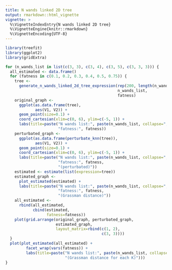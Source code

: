 ```yaml
---
title: N wands linked 2D tree
output: rmarkdown::html_vignette
vignette: >
  %\VignetteIndexEntry{N wands linked 2D tree}
  %\VignetteEngine{knitr::rmarkdown}
  %\VignetteEncoding{UTF-8}
---
```


```r
library(treefit)
library(ggplot2)
library(gridExtra)
```

```r
for (n_wands_list in list(c(3, 3), c(3, 4), c(3, 5), c(3, 3, 3))) {
  all_estimated <- data.frame()
  for (fatness in c(0.1, 0.2, 0.3, 0.4, 0.5, 0.75)) {
    tree <-
      generate_n_wands_linked_2d_tree_expression(rep(200, length(n_wands_list)),
                                                 n_wands_list,
                                                 fatness)
    original_graph <-
      ggplot(as.data.frame(tree),
             aes(V1, V2)) +
      geom_point(size=0.1) +
      coord_cartesian(xlim=c(0, 6), ylim=c(-5, 1)) +
      labs(title=paste("N wands list:", paste(n_wands_list, collapse=", "), "\n",
                       "fatness:", fatness))
    perturbated_graph <-
      ggplot(as.data.frame(perturbate_knn(tree)),
             aes(V1, V2)) +
      geom_point(size=0.1) +
      coord_cartesian(xlim=c(0, 6), ylim=c(-5, 1)) +
      labs(title=paste("N wands list:", paste(n_wands_list, collapse=", "), "\n",
                       "fatness:", fatness,
                       "(perturbated)"))
    estimated <- estimate(list(expression=tree))
    estimated_graph <-
      plot_estimated(estimated) +
      labs(title=paste("N wands list:", paste(n_wands_list, collapse=", "),
                       "fatness:", fatness,
                       "(Grassman distance)"))
    all_estimated <-
      rbind(all_estimated,
            cbind(estimated,
                  fatness=fatness))
    plot(grid.arrange(original_graph, perturbated_graph,
                      estimated_graph,
                      layout_matrix=rbind(c(1, 2),
                                          c(3, 3))))
  }
  plot(plot_estimated(all_estimated) +
         facet_wrap(vars(fatness)) +
         labs(title=paste("N wands list:", paste(n_wands_list, collapse=", "),
                          "(Grassman distance for each K)")))
}
```
